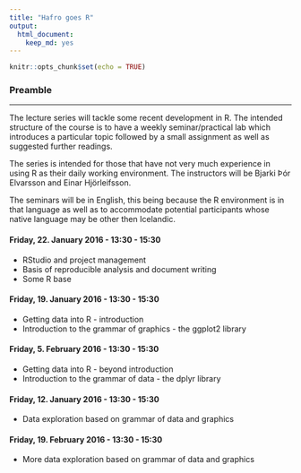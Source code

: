 ```yaml
---
title: "Hafro goes R"
output: 
  html_document: 
    keep_md: yes
---
```


```r
knitr::opts_chunk$set(echo = TRUE)
```

### Preamble
___

The lecture series will tackle some recent development in R. The intended structure of the course is to have a weekly seminar/practical lab which introduces a particular topic followed by a small assignment as well as suggested further readings.

The series is intended for those that have not very much experience in using R as their daily working environment. The instructors will be Bjarki Þór Elvarsson and Einar Hjörleifsson.

The seminars will be in English, this being because the R environment is in that language as well as to accommodate potential participants whose native language may be other then Icelandic.

#### Friday, 22. January 2016 - 13:30 - 15:30

* RStudio and project management
* Basis of reproducible analysis and document writing
* Some R base

#### Friday, 19. January 2016 - 13:30 - 15:30

* Getting data into R - introduction
* Introduction to the grammar of graphics - the ggplot2 library

#### Friday, 5. February 2016 - 13:30 - 15:30

* Getting data into R - beyond introduction
* Introduction to the grammar of data - the dplyr library

#### Friday, 12. January 2016 - 13:30 - 15:30

* Data exploration based on grammar of data and graphics

#### Friday, 19. February 2016 - 13:30 - 15:30

* More data exploration based on grammar of data and graphics

